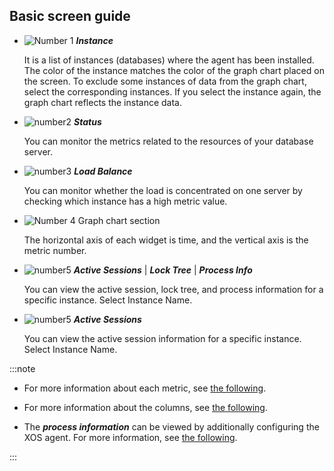 ## Basic screen guide

<ProdImg img='db-multi-instance.png' desc='Multi-instance Monitoring' />

-   ![Number 1](/img/number-01.png) **_Instance_**

    It is a list of instances (databases) where the agent has been installed. The color of the instance matches the color of the graph chart placed on the screen. To exclude some instances of data from the graph chart, select the corresponding instances. If you select the instance again, the graph chart reflects the instance data.

-   ![number2](/img/number-02.png) **_Status_**

    You can monitor the metrics related to the resources of your database server.

-   ![number3](/img/number-03.png) **_Load Balance_**

    You can monitor whether the load is concentrated on one server by checking which instance has a high metric value.

-   ![Number 4](/img/number-04.png) Graph chart section

    The horizontal axis of each widget is time, and the vertical axis is the metric number. 

<Xclude product='redis'>

-   ![number5](/img/number-05.png) **_Active Sessions_** | **_Lock Tree_** | **_Process Info_**

    You can view the active session, lock tree, and process information for a specific instance. Select Instance Name.

</Xclude>

<InDoc product='redis'>

-   ![number5](/img/number-05.png) **_Active Sessions_**

    You can view the active session information for a specific instance. Select Instance Name.

</InDoc>

:::note

-   For more information about each metric, see [the following](metrics-data-list).

-   For more information about the columns, see [the following](#column-info).

-   The **_process information_** can be viewed by additionally configuring the XOS agent. For more information, see [the following](agent-xos-settings).

:::

